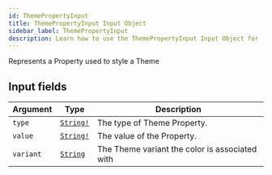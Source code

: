 ```yaml
---
id: ThemePropertyInput
title: ThemePropertyInput Input Object
sidebar_label: ThemePropertyInput
description: Learn how to use the ThemePropertyInput Input Object for 's API.
---
```


Represents a Property used to style a Theme

## Input fields

| Argument  | Type                                      | Description                                    |
| --------- | ----------------------------------------- | ---------------------------------------------- |
| `type`    | [`String!`](api/schema/scalar/String.mdx) | The type of Theme Property.                    |
| `value`   | [`String!`](api/schema/scalar/String.mdx) | The value of the Property.                     |
| `variant` | [`String`](api/schema/scalar/String.mdx)  | The Theme variant the color is associated with |

